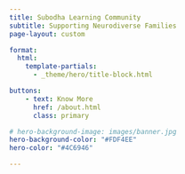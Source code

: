 ```yaml
---
title: Subodha Learning Community
subtitle: Supporting Neurodiverse Families
page-layout: custom

format:
  html:
    template-partials:
      - _theme/hero/title-block.html

buttons:
    - text: Know More
      href: /about.html
      class: primary

# hero-background-image: images/banner.jpg
hero-background-color: "#FDF4EE"
hero-color: "#4C6946"

---
```



